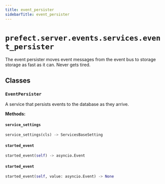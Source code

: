 ```yaml
---
title: event_persister
sidebarTitle: event_persister
---
```


# `prefect.server.events.services.event_persister`



The event persister moves event messages from the event bus to storage
storage as fast as it can.  Never gets tired.


## Classes

### `EventPersister` <sup><a href="https://github.com/prefecthq/prefect/blob/main/src/prefect/server/events/services/event_persister.py#L83" target="_blank"><Icon icon="github" size="14" /></a></sup>


A service that persists events to the database as they arrive.


**Methods:**

#### `service_settings` <sup><a href="https://github.com/prefecthq/prefect/blob/main/src/prefect/server/events/services/event_persister.py#L89" target="_blank"><Icon icon="github" size="14" /></a></sup>

```python
service_settings(cls) -> ServicesBaseSetting
```

#### `started_event` <sup><a href="https://github.com/prefecthq/prefect/blob/main/src/prefect/server/events/services/event_persister.py#L97" target="_blank"><Icon icon="github" size="14" /></a></sup>

```python
started_event(self) -> asyncio.Event
```

#### `started_event` <sup><a href="https://github.com/prefecthq/prefect/blob/main/src/prefect/server/events/services/event_persister.py#L103" target="_blank"><Icon icon="github" size="14" /></a></sup>

```python
started_event(self, value: asyncio.Event) -> None
```
